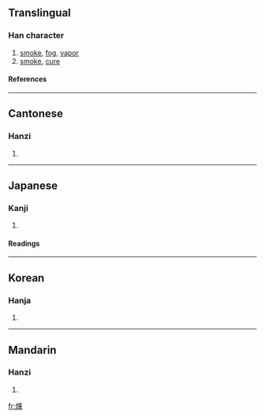 {{see|熏}}

==Translingual==
===Han character===
{{Han char|rn=86|rad=火|as=14|sn=18|four=9283<sub>1</sub>|canj=火竹土火 (FHGF)}}
# [[smoke]], [[fog]], [[vapor]]
# [[smoke]], [[cure]]
====References====
{{Han ref|kx=0685.290|dkj=19513|dj=1098.160|hdz=32243.060|uh=71FB|ud=29179|bh=C274|bd=49780}}

----
==Cantonese==
===Hanzi===
{{yue-hanzi|jyut=|y=fan1}}
# {{defn|Cantonese}}

----
==Japanese==
===Kanji===
{{ja-kanji|grade=|rs=火14}}
# {{defn|Japanese}} 
====Readings====
{{ja-readings|on=[[くん]] (kun)|kun=[[ふすべる]] (fusuberu), [[くすべる]] (kusuberu)}}

----
==Korean==
===Hanja===
{{ko-hanja|hangeul=훈|eumhun=|rv=hun|mr=hun|y=hwun}}
# {{defn|Korean}}

----
==Mandarin==
===Hanzi===
{{cmn-hanzi|pin=[[xūn]] ([[xun1]])|wg=hsün<sup>1</sup>}}
# {{defn|Mandarin}}

[[fr:燻]]
